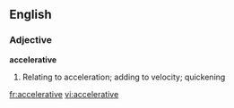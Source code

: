 ==English==

===Adjective===
'''accelerative'''

#Relating to acceleration; adding to velocity; quickening 

[[fr:accelerative]]
[[vi:accelerative]]